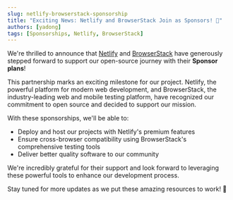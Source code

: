 ```yaml
---
slug: netlify-browserstack-sponsorship
title: "Exciting News: Netlify and BrowserStack Join as Sponsors! 🎉"
authors: [yadong]
tags: [Sponsorships, Netlify, BrowserStack]
---
```


We're thrilled to announce that <a target="_blank" rel="noopener noreferrer" href="https://www.netlify.com?utm_source=SoftMaple&utm_campaign=oss">Netlify</a> and <a target="_blank" rel="noopener noreferrer" href="https://www.browserstack.com/open-source">BrowserStack</a> have generously stepped forward to support our open-source journey with their **Sponsor plans**!

This partnership marks an exciting milestone for our project. Netlify, the powerful platform for modern web development, and BrowserStack, the industry-leading web and mobile testing platform, have recognized our commitment to open source and decided to support our mission.

With these sponsorships, we'll be able to:
- Deploy and host our projects with Netlify's premium features
- Ensure cross-browser compatibility using BrowserStack's comprehensive testing tools
- Deliver better quality software to our community

We're incredibly grateful for their support and look forward to leveraging these powerful tools to enhance our development process.

Stay tuned for more updates as we put these amazing resources to work! 💪
